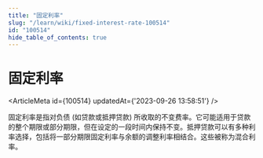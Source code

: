 ```yaml
---
title: "固定利率"
slug: "/learn/wiki/fixed-interest-rate-100514"
id: "100514"
hide_table_of_contents: true
---
```



# 固定利率

<ArticleMeta id={100514} updatedAt={'2023-09-26 13:58:51'} />
<div className='border-solid border-b border-t-0 my-4 border-[var(--ifm-color-gray-300)]' />

固定利率是指对负债 (如贷款或抵押贷款) 所收取的不变费率。它可能适用于贷款的整个期限或部分期限，但在设定的一段时间内保持不变。抵押贷款可以有多种利率选择，包括将一部分期限固定利率与余额的调整利率相结合。这些被称为混合利率。
